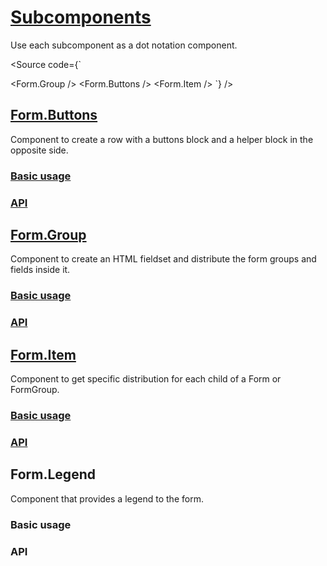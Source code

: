 

<Meta of={FormStories} />

# [Subcomponents](#subcomponents)

Use each subcomponent as a dot notation component.

<Source
  code={`

<Form.Group />
<Form.Buttons />
<Form.Item />
`} />

## [Form.Buttons](#form-buttons)

Component to create a row with a buttons block and a helper block in the opposite side.

### [Basic usage](#basic-usage)

<Canvas of={FormStories.Buttons} />

### [API](#api)

<ArgTypes of={FormStories} />

## [Form.Group](#form-group)

Component to create an HTML fieldset and distribute the form groups and fields inside it.

### [Basic usage](#basic-usage)

<Canvas of={GroupStories.Group} />

### [API](#api)

<ArgTypes of={GroupStories} />

## [Form.Item](#form-item)

Component to get specific distribution for each child of a Form or FormGroup.

### [Basic usage](#basic-usage)

<Canvas of={ItemStories.Item} />

### [API](#api)

<ArgTypes of={ItemStories} />

## Form.Legend

Component that provides a legend to the form.

### Basic usage

<Canvas of={LegendStories.Legend} />

### API

<ArgTypes of={LegendStories} />
